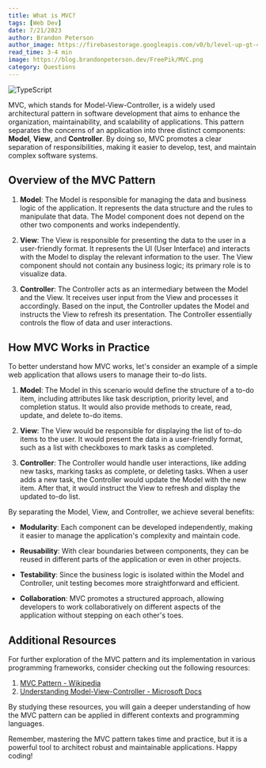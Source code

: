 ```yaml
---
title: What is MVC?
tags: [Web Dev]
date: 7/21/2023
author: Brandon Peterson
author_image: https://firebasestorage.googleapis.com/v0/b/level-up-gt-479b6.appspot.com/o/Brandon.webp?alt=media&token=f7cd367f-40c0-4237-87f2-b8ec11dcf411
read_time: 3-4 min
image: https://blog.brandonpeterson.dev/FreePik/MVC.png
category: Questions
---
```


![TypeScript](https://blog.brandonpeterson.dev/FreePik/MVC.png)

MVC, which stands for Model-View-Controller, is a widely used architectural pattern in software development that aims to enhance the organization, maintainability, and scalability of applications. This pattern separates the concerns of an application into three distinct components: **Model**, **View**, and **Controller**. By doing so, MVC promotes a clear separation of responsibilities, making it easier to develop, test, and maintain complex software systems.

## Overview of the MVC Pattern

1. **Model**: The Model is responsible for managing the data and business logic of the application. It represents the data structure and the rules to manipulate that data. The Model component does not depend on the other two components and works independently.

2. **View**: The View is responsible for presenting the data to the user in a user-friendly format. It represents the UI (User Interface) and interacts with the Model to display the relevant information to the user. The View component should not contain any business logic; its primary role is to visualize data.

3. **Controller**: The Controller acts as an intermediary between the Model and the View. It receives user input from the View and processes it accordingly. Based on the input, the Controller updates the Model and instructs the View to refresh its presentation. The Controller essentially controls the flow of data and user interactions.

## How MVC Works in Practice

To better understand how MVC works, let's consider an example of a simple web application that allows users to manage their to-do lists.

1. **Model**: The Model in this scenario would define the structure of a to-do item, including attributes like task description, priority level, and completion status. It would also provide methods to create, read, update, and delete to-do items.

2. **View**: The View would be responsible for displaying the list of to-do items to the user. It would present the data in a user-friendly format, such as a list with checkboxes to mark tasks as completed.

3. **Controller**: The Controller would handle user interactions, like adding new tasks, marking tasks as complete, or deleting tasks. When a user adds a new task, the Controller would update the Model with the new item. After that, it would instruct the View to refresh and display the updated to-do list.

By separating the Model, View, and Controller, we achieve several benefits:

- **Modularity**: Each component can be developed independently, making it easier to manage the application's complexity and maintain code.

- **Reusability**: With clear boundaries between components, they can be reused in different parts of the application or even in other projects.

- **Testability**: Since the business logic is isolated within the Model and Controller, unit testing becomes more straightforward and efficient.

- **Collaboration**: MVC promotes a structured approach, allowing developers to work collaboratively on different aspects of the application without stepping on each other's toes.

## Additional Resources

For further exploration of the MVC pattern and its implementation in various programming frameworks, consider checking out the following resources:

1. [MVC Pattern - Wikipedia](https://en.wikipedia.org/wiki/Model%E2%80%93view%E2%80%93controller)
2. [Understanding Model-View-Controller - Microsoft Docs](https://docs.microsoft.com/en-us/aspnet/core/mvc/overview?view=aspnetcore-5.0)

By studying these resources, you will gain a deeper understanding of how the MVC pattern can be applied in different contexts and programming languages.

Remember, mastering the MVC pattern takes time and practice, but it is a powerful tool to architect robust and maintainable applications. Happy coding!
